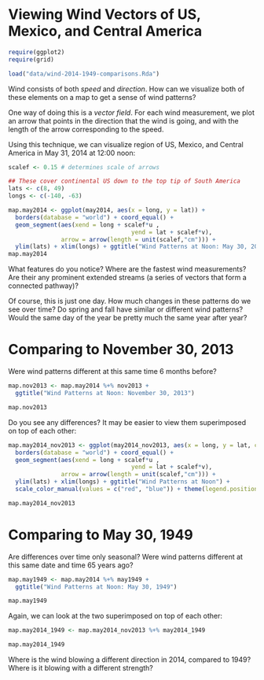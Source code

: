 Viewing Wind Vectors of US, Mexico, and Central America
========================================================

```r
require(ggplot2)
require(grid)

load("data/wind-2014-1949-comparisons.Rda")
```

Wind consists of both *speed* and *direction*.  How can we visualize both of these elements on a map to get a sense of wind patterns?

One way of doing this is a *vector field*.  For each wind measurement, we plot an arrow that points in the direction that the wind is going, and with the length of the arrow corresponding to the speed.

Using this technique, we can visualize region of US, Mexico, and Central America in May 31, 2014 at 12:00 noon:

```r

scalef <- 0.15 # determines scale of arrows

## These cover continental US down to the top tip of South America
lats <- c(8, 49)
longs <- c(-140, -63)

map.may2014 <- ggplot(may2014, aes(x = long, y = lat)) +
  borders(database = "world") + coord_equal() +
  geom_segment(aes(xend = long + scalef*u ,
                                   yend = lat + scalef*v),
               arrow = arrow(length = unit(scalef,"cm"))) +
  ylim(lats) + xlim(longs) + ggtitle("Wind Patterns at Noon: May 30, 2014")
map.may2014

```

What features do you notice?  Where are the fastest wind measurements?  Are their any prominent extended streams (a series of vectors that form a connected pathway)?

Of course, this is just one day.  How much changes in these patterns do we see over time?  Do spring and fall have similar or different wind patterns?  Would the same day of the year be pretty much the same year after year?

# Comparing to November 30, 2013

 Were wind patterns different at this same time 6 months before?

```r
map.nov2013 <- map.may2014 %+% nov2013 +
  ggtitle("Wind Patterns at Noon: November 30, 2013")

map.nov2013

```

Do you see any differences? It may be easier to view them superimposed on top of each other:

```r
map.may2014_nov2013 <- ggplot(may2014_nov2013, aes(x = long, y = lat, color = datestring)) +
  borders(database = "world") + coord_equal() +
  geom_segment(aes(xend = long + scalef*u ,
                                   yend = lat + scalef*v),
               arrow = arrow(length = unit(scalef,"cm"))) +
  ylim(lats) + xlim(longs) + ggtitle("Wind Patterns at Noon") +
  scale_color_manual(values = c("red", "blue")) + theme(legend.position = "bottom")

map.may2014_nov2013
```


# Comparing to May 30, 1949

Are differences over time only seasonal? Were wind patterns different at this same date and time 65 years ago?

```r
map.may1949 <- map.may2014 %+% may1949 +
  ggtitle("Wind Patterns at Noon: May 30, 1949")

map.may1949

```

Again, we can look at the two superimposed on top of each other:

```r
map.may2014_1949 <- map.may2014_nov2013 %+% may2014_1949

map.may2014_1949
```

Where is the wind blowing a different direction in 2014, compared to 1949?  Where is it blowing with a different strength?





